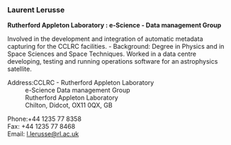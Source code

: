=== Laurent Lerusse ===

'''Rutherford Appleton Laboratory : e-Science - Data management Group''' 

Involved in the development and integration of automatic metadata capturing
for the CCLRC facilities. - Background: Degree in Physics and in Space
Sciences and Space Techniques. Worked in a data centre developing, testing
and running operations software for an astrophysics satellite.

;Address:CCLRC - Rutherford Appleton Laboratory
: e-Science Data management Group
:Rutherford Appleton Laboratory
:Chilton, Didcot, OX11 0QX, GB

;Phone:+44 1235 77 8358
;Fax: +44 1235 77 8468
;Email: [mailto:l.lerusse@rl.ac.uk l.lerusse@rl.ac.uk]